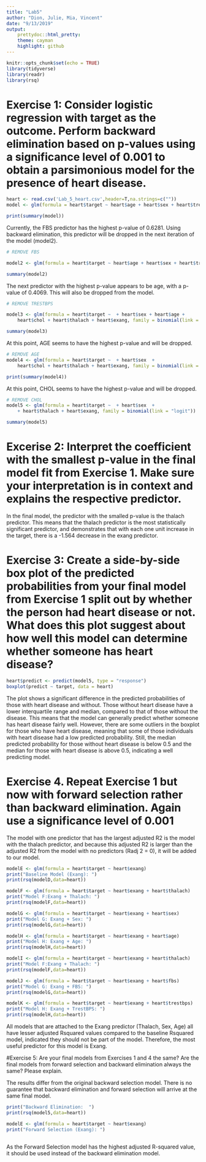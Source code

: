 ```yaml
---
title: "Lab5"
author: "Dion, Julie, Mia, Vincent"
date: "9/13/2019"
output: 
    prettydoc::html_pretty:
    theme: cayman
    highlight: github
---
```


```r
knitr::opts_chunk$set(echo = TRUE)
library(tidyverse)
library(readr)
library(rsq)
```

# Exercise 1: Consider logistic regression with target as the outcome. Perform backward elimination based on p-values using a significance level of 0.001 to obtain a parsimonious model for the presence of heart disease.

```r
heart <- read.csv('Lab_5_heart.csv',header=T,na.strings=c(""))
model <- glm(formula = heart$target ~ heart$age + heart$sex + heart$trestbps + heart$chol + heart$fbs + heart$thalach + heart$exang, family = binomial (link = "logit"))

print(summary(model))
```
Currently, the FBS predictor has the highest p-value of 0.6281. Using backward elimination, this predictor will be dropped in the next iteration of the model (model2).
```r
# REMOVE FBS

model2 <- glm(formula = heart$target ~ heart$age + heart$sex + heart$trestbps + heart$chol + heart$thalach + heart$exang, family = binomial(link = "logit"))

summary(model2)

```
The next predictor with the highest p-value appears to be age, with a p-value of 0.4069. This will also be dropped from the model. 

```r
# REMOVE TRESTBPS

model3 <- glm(formula = heart$target ~  + heart$sex + heart$age + 
    heart$chol + heart$thalach + heart$exang, family = binomial(link = "logit"))

summary(model3)

```
At this point, AGE seems to have the highest p-value and will be dropped. 

```r
# REMOVE AGE
model4 <- glm(formula = heart$target ~  + heart$sex  + 
    heart$chol + heart$thalach + heart$exang, family = binomial(link = "logit"))

print(summary(model4))
```
At this point, CHOL seems to have the highest p-value and will be dropped. 

```r
# REMOVE CHOL
model5 <- glm(formula = heart$target ~  + heart$sex  + 
    + heart$thalach + heart$exang, family = binomial(link = "logit"))

summary(model5)

```

# Excerise 2: Interpret the coefficient with the smallest p-value in the final model fit from Exercise 1. Make sure your interpretation is in context and explains the respective predictor.

In the final model, the predictor with the smalled p-value is the thalach predictor. This means that the thalach predictor is the most statistically significant predictor, and demonstrates that with each one unit increase in the target, there is a -1.564 decrease in the exang predictor. 

# Exercise 3: Create a side-by-side box plot of the predicted probabilities from your final model from Exercise 1 split out by whether the person had heart disease or not. What does this plot suggest about how well this model can determine whether someone has heart disease?

```r
heart$predict <- predict(model5, type = "response")
boxplot(predict ~ target, data = heart)
```

The plot shows a significant difference in the predicted probabilities of those with heart disease and without. Those without heart disease have a lower interquartile range and median, compared to that of those without the disease. This means that the model can generally predict whether someone has heart disease fairly well. However, there are some outliers in the boxplot for those who have heart disease, meaning that some of those individuals with heart disease had a low predicted probability. Still, the median predicted probability for those without heart disease is below 0.5 and the median for those with heart disease is above 0.5, indicating a well predicting model. 

# Exercise 4. Repeat Exercise 1 but now with forward selection rather than backward elimination. Again use a significance level of 0.001

<!-- Model A(Age): -->
<!-- ```{r} -->
<!-- modelA <- glm(formula = heart$target ~ heart$age) -->
<!-- rsq(modelA,data=heart) -->
<!-- ``` -->

<!-- Model B(Thalach): -->
<!-- ```{r} -->
<!-- modelB <- glm(formula = heart$target ~ heart$thalach) -->
<!-- rsq(modelB,data=heart) -->
<!-- ``` -->

<!-- Model C(Exang):  -->
<!-- ```{r} -->
<!-- modelC <- glm(formula = heart$target ~ heart$exang) -->
<!-- rsq(modelC,data=heart) -->
<!-- ``` -->


<!-- modelD <- glm(formula = heart$target ~ heart$sex) -->
<!-- print("Model D(Sex): ") -->
<!-- print(rsq(modelD,data=heart)) -->


The model with one predictor that has the largest adjusted R2 is the model with the thalach predictor, and because this adjusted R2 is larger than the adjusted R2 from the model with no predictors (Radj 2 = 0), it will be added to our model.

```r
modelE <- glm(formula = heart$target ~ heart$exang)
print("Baseline Model (Exang): ")
print(rsq(modelD,data=heart))

modelF <- glm(formula = heart$target ~ heart$exang + heart$thalach)
print("Model F:Exang + Thalach: ")
print(rsq(modelF,data=heart))

modelG <- glm(formula = heart$target ~ heart$exang + heart$sex)
print("Model G: Exang + Sex: ")
print(rsq(modelG,data=heart))

modelH <- glm(formula = heart$target ~ heart$exang + heart$age)
print("Model H: Exang + Age: ")
print(rsq(modelH,data=heart))

modelI <- glm(formula = heart$target ~ heart$exang + heart$thalach)
print("Model F:Exang + Thalach: ")
print(rsq(modelF,data=heart))

modelJ <- glm(formula = heart$target ~ heart$exang + heart$fbs)
print("Model G: Exang + FBS: ")
print(rsq(modelG,data=heart))

modelK <- glm(formula = heart$target ~ heart$exang + heart$trestbps)
print("Model H: Exang + TrestBPS: ")
print(rsq(modelH,data=heart))
```
All models that are attached to the Exang predictor (Thalach, Sex, Age) all have lesser adjusted Rsquared values compared to the baseline Rsquared model, indicated they should not be part of the model.  Therefore, the most useful predictor for this model is Exang.

#Exercise 5: Are your final models from Exercises 1 and 4 the same? Are the final models from forward selection and backward elimination always the same? Please explain.

The results differ from the original backward selection model. There is no guarantee that backward elimination and forward selection will arrive at the same final model.

```r
print("Backward Elimination:  ")
print(rsq(model5,data=heart))

modelE <- glm(formula = heart$target ~ heart$exang)
print("Forward Selection (Exang): ")
```


```r
```
As the Forward Selection model has the highest adjusted R-squared value, it should be used instead of the backward elimination model. 